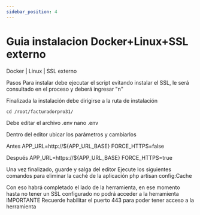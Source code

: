 ```yaml
---
sidebar_position: 4
---
```


# Guia instalacion Docker+Linux+SSL externo
Docker | Linux | SSL externo

Pasos
Para instalar debe ejecutar el script evitando instalar el SSL, le será consultado en el proceso y deberá ingresar "n"

Finalizada la instalación debe dirigirse a la ruta de instalación

    cd /root/facturadorpro31/

Debe editar el archivo .env
    nano .env

Dentro del editor ubicar los parámetros y cambiarlos

Antes
    APP_URL=http://${APP_URL_BASE}
    FORCE_HTTPS=false

Después
    APP_URL=https://${APP_URL_BASE}
    FORCE_HTTPS=true

Una vez finalizado, guarde y salga del editor
Ejecute los siguientes comandos para eliminar la caché de la aplicación
    php artisan config:Cache

Con eso habrá completado el lado de la herramienta, en ese momento hasta no tener un SSL configurado no podrá acceder a la herramienta
IMPORTANTE
Recuerde habilitar el puerto 443 para poder tener acceso a la herramienta